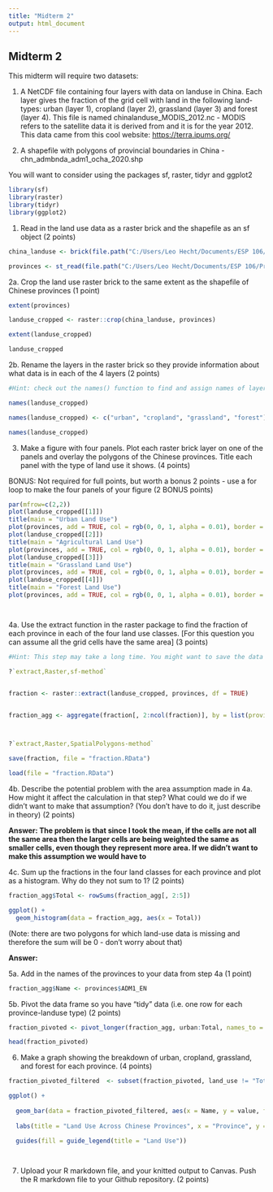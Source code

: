 ```yaml
---
title: "Midterm 2"
output: html_document
---
```


## Midterm 2

This midterm will require two datasets:

1. A NetCDF file containing four layers with data on landuse in China. Each layer gives the fraction of the grid cell with land in the following land-types: urban (layer 1), cropland (layer 2), grassland (layer 3) and forest (layer 4). This file is named chinalanduse_MODIS_2012.nc - MODIS refers to the satellite data it is derived from and it is for the year 2012. This data came from this cool website: <https://terra.ipums.org/>

2. A shapefile with polygons of provincial boundaries in China - chn_admbnda_adm1_ocha_2020.shp

You will want to consider using the packages sf, raster, tidyr and ggplot2

```r

library(sf)
library(raster)
library(tidyr)
library(ggplot2)


```

1. Read in the land use data as a raster brick and the shapefile as an sf object (2 points)

```r

china_landuse <- brick(file.path("C:/Users/Leo Hecht/Documents/ESP 106/chinalanduse_MODIS_2012.nc"))

provinces <- st_read(file.path("C:/Users/Leo Hecht/Documents/ESP 106/Province Shapefile/chn_admbnda_adm1_ocha_2020.shp"))


```

2a. Crop the land use raster brick to the same extent as the shapefile of Chinese provinces (1 point)

```r

extent(provinces)

landuse_cropped <- raster::crop(china_landuse, provinces)

extent(landuse_cropped) 

landuse_cropped


```

2b. Rename the layers in the raster brick so they provide information about what data is in each of the 4 layers (2 points)

```r

#Hint: check out the names() function to find and assign names of layers of raster objects

names(landuse_cropped)

names(landuse_cropped) <- c("urban", "cropland", "grassland", "forest")

names(landuse_cropped)


```

3. Make a figure with four panels. Plot each raster brick layer on one of the panels and overlay the polygons of the Chinese provinces. Title each panel with the type of land use it shows. (4 points)

BONUS: Not required for full points, but worth a bonus 2 points - use a for loop to make the four panels of your figure (2 BONUS points)

```r


par(mfrow=c(2,2))
plot(landuse_cropped[[1]])
title(main = "Urban Land Use")
plot(provinces, add = TRUE, col = rgb(0, 0, 1, alpha = 0.01), border = "black")
plot(landuse_cropped[[2]])
title(main = "Agricultural Land Use")
plot(provinces, add = TRUE, col = rgb(0, 0, 1, alpha = 0.01), border = "black")
plot(landuse_cropped[[3]])
title(main = "Grassland Land Use")
plot(provinces, add = TRUE, col = rgb(0, 0, 1, alpha = 0.01), border = "black")
plot(landuse_cropped[[4]])
title(main = "Forest Land Use")
plot(provinces, add = TRUE, col = rgb(0, 0, 1, alpha = 0.01), border = "black")




```

4a. Use the extract function in the raster package to find the fraction of each province in each of the four land use classes. [For this question you can assume all the grid cells have the same area] (3 points)

```r
#Hint: This step may take a long time. You might want to save the data frame after you extract the data so you don't have to run the code again. You can save objects in R as RData files (.Rdat) using save() and then read them in again using load(). 

?`extract,Raster,sf-method`


fraction <- raster::extract(landuse_cropped, provinces, df = TRUE)


fraction_agg <- aggregate(fraction[, 2:ncol(fraction)], by = list(province_ID = fraction$ID), FUN = mean)



?`extract,Raster,SpatialPolygons-method`

save(fraction, file = "fraction.RData")

load(file = "fraction.RData")


```

4b. Describe the potential problem with the area assumption made in 4a. How might it affect the calculation in that step? What could we do if we didn't want to make that assumption? (You don't have to do it, just describe in theory) (2 points)

**Answer: The problem is that since I took the mean, if the cells are not all the same area then the larger cells are being weighted the same as smaller cells, even though they represent more area. If we didn't want to make this assumption we would have to **

4c. Sum up the fractions in the four land classes for each province and plot as a histogram. Why do they not sum to 1? (2 points) 

```r

fraction_agg$Total <- rowSums(fraction_agg[, 2:5])

ggplot() +
  geom_histogram(data = fraction_agg, aes(x = Total))


```

(Note: there are two polygons for which land-use data is missing and therefore the sum will be 0 - don't worry about that)

**Answer: **



5a. Add in the names of the provinces to your data from step 4a (1 point)

```r

fraction_agg$Name <- provinces$ADM1_EN


```

5b. Pivot the data frame so you have "tidy" data (i.e. one row for each province-landuse type) (2 points)

```r

fraction_pivoted <- pivot_longer(fraction_agg, urban:Total, names_to = "land_use")

head(fraction_pivoted)

```

6. Make a graph showing the breakdown of urban, cropland, grassland, and forest for each province. (4 points)

```r

fraction_pivoted_filtered  <- subset(fraction_pivoted, land_use != "Total")

ggplot() +
  
  geom_bar(data = fraction_pivoted_filtered, aes(x = Name, y = value, fill = land_use), position = "stack", stat = "identity") +
  
  labs(title = "Land Use Across Chinese Provinces", x = "Province", y = "Percent") +
  
  guides(fill = guide_legend(title = "Land Use"))




```

7. Upload your R markdown file, and your knitted output to Canvas. Push the R markdown file to your Github repository. (2 points)
